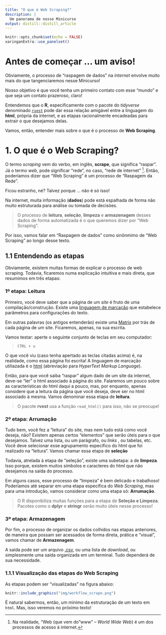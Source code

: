 ```yaml
---
title: "O que é Web Scraping?"
description: |
  Um panorama de nosso Minicurso
output: distill::distill_article
---
```


```r
knitr::opts_chunk$set(echo = FALSE)
xaringanExtra::use_panelset()
```

# Antes de começar ... um aviso!

Obviamente, o processo de "raspagem de dados" na *internet* envolve muito mais 
do que tangenciaremos nesse Minicurso!

Nosso objetivo é que você tenha um primeiro contato com esse "mundo" e que seja
um contato prazeroso, claro! 

Entendemos que o **R**, especificamente com o pacote do *tidyverse* denominado
[`rvest`](https://rvest.tidyverse.org/) pode dar essa relação amigável entre 
a linguagem do **html**, própria da internet, e as etapas racionalmente encadeadas
para extrair o que desejamos delas.

Vamos, então, entender mais sobre o que é o processo de **Web Scraping**.

# 1. O que é o Web Scraping?

O termo *scraping* vem do verbo, em inglês, **scrape**, que significa "raspar".
Já o termo *web*, pode significar "rede", no caso, "rede de internet" [^1].
Então, poderíamos dizer que "Web Scraping" é um processo de "Raspagem da Rede".

Ficou estranho, né?
Talvez porque ... não é só isso!

Na internet, muita informação (**dados**) pode está espalhada de forma não 
muito estruturada para análise ou tomada de decisões.

> O processo de **leitura**, **seleção**, **limpeza** e **armazenagem** desses 
dados de forma automatizada é o que queremos dizer por "Web Scraping".

Por isso, vamos falar em "Raspagem de dados" como sinônmimo de "Web Scraping" ao 
longo desse texto.

## 1.1 Entendendo as etapas 

Obviamente, existem muitas formas de explicar o processo de web scraping. 
Todavia, ficaremos numa explicação intuitiva e mais direta, que resumimos em três etapas:

::: {.panelset}

::: {.panel}
### 1º etapa: Leitura

Primeiro, você deve saber que a página de um *site* é fruto de uma 
compilação/construção.
Existe uma [linguagem de marcação][MARK] que estabelece parâmetros para 
configurações do texto.

Em outras palavras (os antigos entenderão) existe uma [Matrix][NEW] por trás de
cada página de um site.
Ficaremos, apenas, na sua escrita.

Vamos testar: aperte o seguinte conjunto de teclas em seu computador:

> `CTRL + u` 

O que você viu (caso tenha apertado as teclas citadas acima) é, na realidade, 
como essa página foi escrita!
A linguagem de marcação utiliazada é o [html][HTML] (abreviação para 
*HyperText Markup Language*).

Então, para que você saiba "raspar" algum dado de um site da internet, deve-se 
"ler" o html associado à página do site.
Falaremos um pouco sobre as características do html daqui a pouco, mas, por 
enquanto, apenas considere que a leitura da página que você deseja, deve ser no
html associado à mesma.
Vamos denominar essa etapa de **leitura**.

> O pacote **rvest** usa a função ```read_html()``` para isso, não se preocupe!

:::
::: {.panel}
### 2º etapa: Arrumação

Tudo bem, você fez a "leitura" do site, mas nem tudo está como você deseja, não?
Existem apenas certos "elementos" que serão úteis para o que desejamos.
Talvez uma lista, ou um parágrafo, ou *links* , ou tabelas, etc.
Você deve selecionar esse agrupamento específico do html que foi realizado na 
"leitura".
Vamos chamar essa etapa de **seleção**

Todavia, atrelada à etapa de "seleção", existe uma subetapa: a de **limpeza**.
Isso porque, existem muitos símbolos e caracteres do html que não desejamos na 
saída do processo.

Em alguns casos, esse processo de "limpeza" é bem delicado e trabalhoso!
Poderíamos até separar em uma etapa específica do *Web Scraping*, mas para uma
introdução, vamos considerar como uma etapa só: **Arrumação**.

> O R disponibiliza muitas funções para a etapa de **Seleção e Limpeza**. 
> Pacotes como o **dplyr** e **stringr** serão muito úteis nesse processo!

:::
::: {.panel}
### 3º etapa: Armazenagem

Por fim, o processo de organizar os dados colhidos nas etapas anteriores, de 
maneira que possam ser acessados de forma direta, prática e "visual", vamos 
chamar de **Armazenagem**.

A saída pode ser um arquivo [.csv][CSV], ou uma lista de *download*, ou 
simplesmente uma saída organizada em um terminal.
Tudo dependerá de sua necessidade.

:::

:::

### 1.1.1 Visualização das etapas do Web Scraping

As etapas podem ser "visualizadas" na figura abaixo:

```r
knitr::include_graphics("img/workflow_scrape.png")
```

É natural sabermos, então, um mínimo da estruturação de um texto em `html`.
Mas, isso veremos no próximo texto!

[MARK]: https://pt.wikipedia.org/wiki/Linguagem_de_marca%C3%A7%C3%A3o
[HTML]: https://pt.wikipedia.org/wiki/HTML
[NEW]: https://pt.wikipedia.org/wiki/Matrix
[CSV]: https://pt.wikipedia.org/wiki/Comma-separated_values


<!---------------------------------------------------------------------------->
<!-- Notas de Rodapé
<!---------------------------------------------------------------------------->
[^1]: Na realidade, "Web (que vem do "www" -- *World Wide Web*) é um dos 
processos de acesso à internet.

